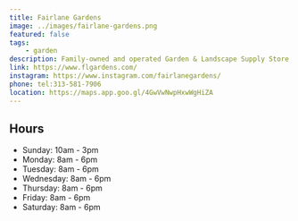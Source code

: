 ```yaml
---
title: Fairlane Gardens
image: ../images/fairlane-gardens.png
featured: false
tags:
    - garden
description: Family-owned and operated Garden & Landscape Supply Store.
link: https://www.flgardens.com/
instagram: https://www.instagram.com/fairlanegardens/
phone: tel:313-581-7906
location: https://maps.app.goo.gl/4GwVwNwpHxwWgHiZA
---
```

## Hours

- Sunday: 10am - 3pm
- Monday: 8am - 6pm
- Tuesday: 8am - 6pm
- Wednesday: 8am - 6pm
- Thursday: 8am - 6pm
- Friday: 8am - 6pm
- Saturday: 8am - 6pm